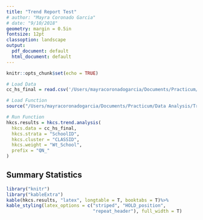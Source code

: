 ```yaml
---
title: "Trend Report Test"
# author: "Mayra Coronado Garcia"
# date: "9/10/2018"
geometry: margin = 0.5in
fontsize: 12pt
classoption: landscape
output:
  pdf_document: default
  html_document: default
---
```


```r
knitr::opts_chunk$set(echo = TRUE)
```


```r
# Load Data
cc_hs_final = read.csv('/Users/mayracoronadogarcia/Documents/Practicum/Data Analysis/cc_hs_final.csv')

# Load Function
source("/Users/mayracoronadogarcia/Documents/Practicum/Data Analysis/Trend_Analysis_Function.R")

# Run Function
hkcs.results = hkcs.trend.analysis(
  hkcs.data = cc_hs_final,
  hkcs.strata = "SchoolID",
  hkcs.cluster = "CLASSID",
  hkcs.weight = "Wt_School",
  prefix = "QN_"
)
```

## Summary Statistics

```r
library("knitr")
library("kableExtra")
kable(hkcs.results, "latex", longtable = T, booktabs = T)%>%
kable_styling(latex_options = c("striped", "HOLD_position",
                                "repeat_header"), full_width = T)
```

